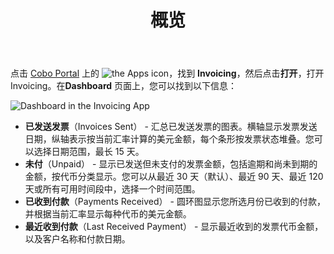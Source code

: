 ﻿---
title: "概览"
sidebarTitle: "概览"
---
点击 [Cobo Portal](https://portal.cobo.com/login) 上的 <img src="/en/images/common/icon_apps.svg" className="icon" alt="the Apps icon"/>，找到 **Invoicing**，然后点击**打开**，打开 Invoicing。在**Dashboard** 页面上，您可以找到以下信息：

<img src="/en/images/portal-apps/invoicing/invoice_dashboard.png" className="screenshot_full_screen" alt="Dashboard in the Invoicing App"/>

- **已发送发票**（Invoices Sent） - 汇总已发送发票的图表。横轴显示发票发送日期，纵轴表示按当前汇率计算的美元金额，每个条形按发票状态堆叠。您可以选择日期范围，最长 15 天。
- **未付**（Unpaid） - 显示已发送但未支付的发票金额，包括逾期和尚未到期的金额，按代币分类显示。您可以从最近 30 天（默认）、最近 90 天、最近 120 天或所有可用时间段中，选择一个时间范围。
- **已收到付款**（Payments Received） - 圆环图显示您所选月份已收到的付款，并根据当前汇率显示每种代币的美元金额。
- **最近收到付款**（Last Received Payment） - 显示最近收到的发票代币金额，以及客户名称和付款日期。
